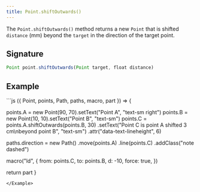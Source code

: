 ```yaml
---
title: Point.shiftOutwards()
---
```


The `Point.shiftOutwards()` method returns a new `Point` that is shifted
`distance` (mm) beyond the `target` in the direction of the target point.

## Signature

```js
Point point.shiftOutwards(Point target, float distance)
```

## Example

<Example caption="An example of the Point.shiftOutwards() method">
```js
({ Point, points, Path, paths, macro, part }) => {

points.A = new Point(90, 70).setText("Point A", "text-sm right")
points.B = new Point(10, 10).setText("Point B", "text-sm")
points.C = points.A.shiftOutwards(points.B, 30)
.setText("Point C is point A shifted 3 cm\nbeyond point B", "text-sm")
.attr("data-text-lineheight", 6)

paths.direction = new Path()
.move(points.A)
.line(points.C)
.addClass("note dashed")

macro("ld", {
from: points.C,
to: points.B,
d: -10,
force: true,
})

return part
}

```
</Example>
```

